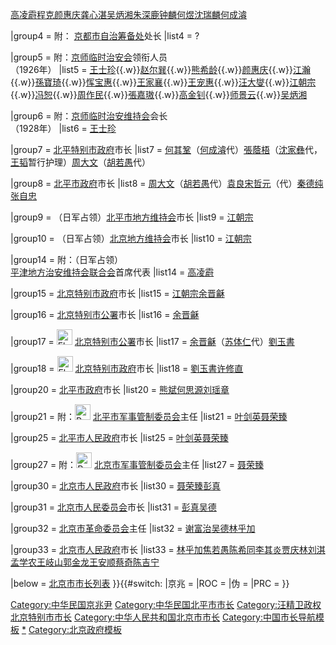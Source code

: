 {{Navbox 
|name = 北京市市长
|title = [[北京市]][[北京市市长列表|市长]]
|above = [[北京市政府]]
|state =  {{{state|collapsed}}}
|groupstyle = text-align: left;

|group1 = 附：{{Flagicon|ROC|1912}} [[順天府府尹列表|顺天府尹]]
|list1 = [[丁乃揚]]{{to}}[[張廣建]]{{to}}[[王治馨]]{{to}}[[沈金鉴]]

|group2 = 附：{{Flagicon|ROC|1912}} [[京兆尹 (民國)|京兆尹]]
|list2 = [[沈金鉴]]{{to}}[[王達 (京兆尹)|王达]]{{to}}[[王瑚]]{{to}}[[孫振家]]{{to}}[[劉夢庚]]{{to}}[[王芝祥]]{{to}}[[薛篤弼]]{{to}}[[劉驥 (1887年)|刘骥]]{{to}}[[李垣 (1879年)|李垣]]{{to}}[[张济新]]{{to}}[[李升培]]（代）

|group3 = 附：{{Flagicon|ROC|1912}} [[京都市政公所]][[督办京都市政事宜|督办]]
|list3 = [[朱启钤]]{{to}}[[王揖唐]]{{to}}[[謝遠涵]]{{to}}[[张志潭]]{{to}}[[蒲殿俊]]{{to}}[[钱能训]]{{to}}[[朱深]]{{to}}[[田文烈]]{{to}}[[张志潭]]{{to}}[[齊耀珊]]{{to}}[[高凌霨]]{{to}}[[张国淦]]{{!w}}[[高凌霨]]{{to}}[[程克 (國會議員)|程克]]{{to}}[[颜惠庆]]{{to}}[[龚心湛]]{{to}}[[吴炳湘]]{{to}}[[朱深]]{{to}}[[鹿钟麟]]{{to}}[[何煜]]{{to}}[[沈瑞麟]]{{to}}[[何成濬]]

|group4 = 附：{{Flagicon|ROC|1912}} [[京都市自治筹备处]]处长
|list4 = ?

|group5 = 附：[[京师临时治安会]]领衔人员<br />（1926年）
|list5 = [[王士珍]]{{.w}}[[趙爾巽|赵尔巽]]{{.w}}[[熊希龄]]{{.w}}[[颜惠庆]]{{.w}}[[江瀚]]{{.w}}[[孫寶琦]]{{.w}}[[恽宝惠]]{{.w}}[[王家襄]]{{.w}}[[王寵惠|王宠惠]]{{.w}}[[汪大燮]]{{.w}}[[江朝宗]]{{.w}}[[冯恕]]{{.w}}[[周作民]]{{.w}}[[張嘉璈]]{{.w}}[[高金钊]]{{.w}}[[师景云]]{{.w}}[[吴炳湘]]

|group6 = 附：[[京师临时治安维持会]]会长<br />（1928年）
|list6 = [[王士珍]]

|group7 = {{Flagicon|ROC}} [[北平特别市政府]]市长
|list7 = [[何其鞏]]（[[何成濬]]代）{{to}}[[張蔭梧]]（[[沈家彝]]代，[[王韬 (1866年)|王韬]]暂行护理）{{to}}[[周大文]]（[[胡若愚 (政治人物)|胡若愚]]代）

|group8 = {{Flagicon|ROC}} [[北平市政府]]市长
|list8 = [[周大文]]（[[胡若愚 (政治人物)|胡若愚]]代）{{to}}[[袁良 (民国)|袁良]]{{to}}[[宋哲元]]（代）{{to}}[[秦德纯]]{{to}}[[张自忠]]

|group9 = （日军占领）[[北平市地方维持会]]市长
|list9 = [[江朝宗]]

|group10 = （日军占领）[[北京地方维持会]]市长
|list10 = [[江朝宗]]

|group14 = 附：（日军占领）<br />[[平津地方治安维持会联合会]]首席代表
|list14 = [[高凌霨]]

|group15 = {{Flagicon|ROC|1912}} [[北京特别市政府]]市长
|list15 = [[江朝宗]]{{to}}[[余晋龢]]

|group16 = {{Flagicon|ROC|1912}} [[北京特别市公署]]市长
|list16 = [[余晋龢]]

|group17 = [[File:Flag of the Republic of China-Nanjing (Peace, Anti-Communism, National Construction).svg|25px]] [[北京特别市公署]]市长
|list17 = [[余晋龢]]（[[苏体仁]]代）{{to}}[[劉玉書]]

|group18 = [[File:Flag of the Republic of China-Nanjing (Peace, Anti-Communism, National Construction).svg|25px]] [[北京特别市政府]]市长
|list18 = [[劉玉書]]{{to}}[[许修直]]

|group20 = {{Flagicon|ROC}} [[北平市政府]]市长{{nobold|（续）}}{{space|4}}
|list20 = [[熊斌]]{{to}}[[何思源]]{{to}}[[刘瑶章]]

|group21 = {{nowrap begin}}附：[[File:People's Liberation Army Flag of the People's Republic of China.svg|25px]] [[中国人民解放军北平市军事管制委员会|北平市军事管制委员会]]主任{{nowrap end}}
|list21 = [[叶剑英]]{{to}}[[聂荣臻]]

|group25 = {{Flagicon|ROC}} [[北平市人民政府]]市长
|list25 = [[叶剑英]]{{to}}[[聂荣臻]]

|group27 = 附：[[File:People's Liberation Army Flag of the People's Republic of China.svg|25px]] [[中国人民解放军北京市军事管制委员会|北京市军事管制委员会]]主任
|list27 = [[聂荣臻]]

|group30 = {{Flagicon|PRC}} [[北京市人民政府]]市长
|list30 = [[聂荣臻]]{{to}}[[彭真]]

|group31 = {{Flagicon|PRC}} [[北京市人民委员会]]市长
|list31 = [[彭真]]{{to}}[[吴德]]

|group32 = {{Flagicon|PRC}} [[北京市革命委员会]]主任
|list32 = [[谢富治]]{{to}}[[吴德]]{{to}}[[林乎加]]

|group33 = {{Flagicon|PRC}} [[北京市人民政府]]市长
|list33 = [[林乎加]]{{to}}[[焦若愚]]{{to}}[[陈希同]]{{to}}[[李其炎]]{{to}}[[贾庆林]]{{to}}[[刘淇]]{{to}}[[孟学农]]{{to}}[[王岐山]]{{to}}[[郭金龙]]{{to}}[[王安顺]]{{to}}[[蔡奇]]{{to}}[[陈吉宁]]

|below = [[北京市市长列表]]{{中华人民共和国各省级行政区模板索引|行政长官|仅省名=yes}}
}}{{#switch:{{{1}}} 
|京兆 = [[Category:中华民国京兆尹]]
|ROC = [[Category:中华民国北平市市长]]
|伪 = [[Category:汪精卫政权北京特别市市长]]
|PRC = [[Category:中华人民共和国北京市市长]]
}}<noinclude>
[[Category:中国市长导航模板]]
[[Category:北京市市长|*]]
[[Category:北京政府模板]]
</noinclude>